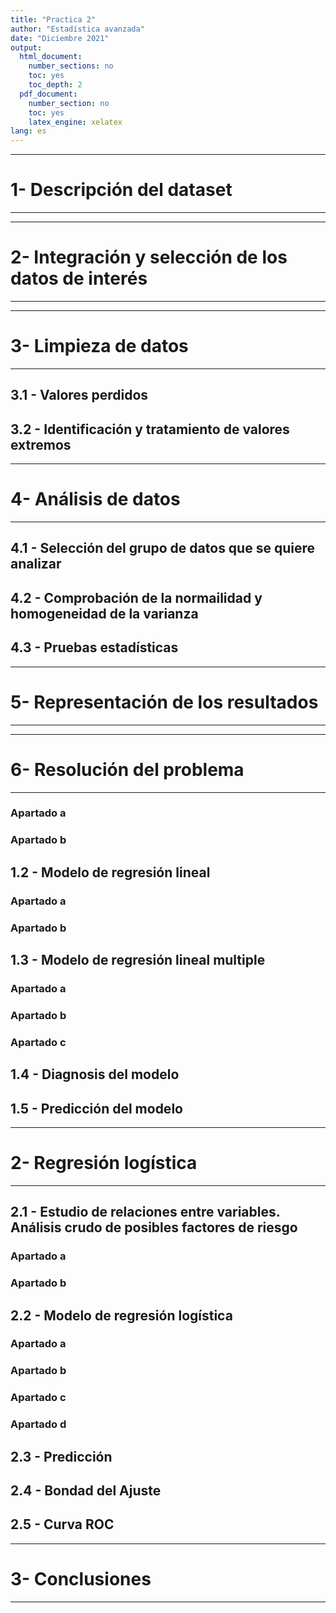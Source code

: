```yaml
---
title: "Practica 2"
author: "Estadística avanzada"
date: "Diciembre 2021"
output:
  html_document:
    number_sections: no
    toc: yes
    toc_depth: 2
  pdf_document: 
    number_section: no
    toc: yes
    latex_engine: xelatex
lang: es
---
```


******
# 1- Descripción del dataset
******

******
# 2- Integración y selección de los datos de interés
******

******
# 3- Limpieza de datos
******

## 3.1 - Valores perdidos

## 3.2 - Identificación y tratamiento de valores extremos


******
# 4- Análisis de datos
******

## 4.1 - Selección del grupo de datos que se quiere analizar

## 4.2 - Comprobación de la normailidad y homogeneidad de la varianza

## 4.3 - Pruebas estadísticas

******
# 5- Representación de los resultados
******

******
# 6- Resolución del problema
******


### Apartado a

### Apartado b


## 1.2 - Modelo de regresión lineal

### Apartado a


### Apartado b


## 1.3 - Modelo de regresión lineal multiple

### Apartado a

### Apartado b


### Apartado c


## 1.4 - Diagnosis del modelo


## 1.5 - Predicción del modelo


******
# 2- Regresión logística
******
## 2.1 - Estudio de relaciones entre variables. Análisis crudo de posibles factores de riesgo

### Apartado a



### Apartado b




## 2.2 - Modelo de regresión logística

### Apartado a


### Apartado b


### Apartado c

### Apartado d


## 2.3 - Predicción


## 2.4 - Bondad del Ajuste



## 2.5 - Curva ROC


******
# 3- Conclusiones
******

